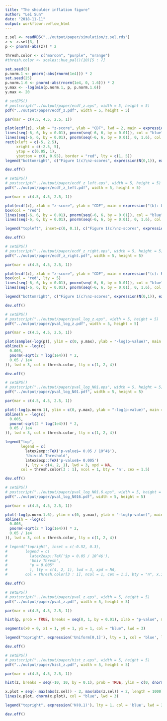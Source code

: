 ```yaml
---
title: "The shoulder inflation figure"
author: "Lei Sun"
date: "2018-11-11"
output: workflowr::wflow_html
---
```


```r
z.sel <- readRDS("../output/paper/simulation/z.sel.rds")
z <- z.sel[3, ]
p <- pnorm(-abs(z)) * 2
```

```r
thresh.color <- c("maroon", "purple", "orange")
#thresh.color <- scales::hue_pal()(10)[5 : 7]

set.seed(5)
p.norm.1 <- pnorm(-abs(rnorm(1e4))) * 2
set.seed(25)
p.norm.1.6 <- pnorm(-abs(rnorm(1e4, 0, 1.6))) * 2
y.max <- -log(min(p.norm.1, p, p.norm.1.6))
y.max <- 20
```

```r
# setEPS()
# postscript("../output/paper/ecdf_z.eps", width = 5, height = 5)
pdf("../output/paper/ecdf_z.pdf", width = 5, height = 5)

par(mar = c(4.5, 4.5, 2.5, 1))

plot(ecdf(z), xlab = "z-score", ylab = "CDF", lwd = 2, main = expression("(a): Empirical CDF"), cex.main = 2, cex.lab = 2, xlim = c(-max(abs(z)), max(abs(z))))
lines(seq(-6, 6, by = 0.01), pnorm(seq(-6, 6, by = 0.01)), col = "blue", lwd = 3, lty = 2)
lines(seq(-6, 6, by = 0.01), pnorm(seq(-6, 6, by = 0.01), 0, 1.6), col = "green", lwd = 3, lty = 4)
rect(xleft = c(-5, 2.5),
     xright = c(-2.5, 5),
     ytop = c(0.05, 1),
     ybottom = c(0, 0.95), border = "red", lty = c(1, 5))
legend("bottomright", c("Figure 1(c)\nz-scores", expression(N(0,1)), expression(N(0, 1.6^2))), lty = c(1, 2, 4), col = c("black", "blue", "green"), lwd = 3, cex = 1.5, bty = 'n', seg.len = 1.5, x.intersp = 0.5)

dev.off()
```

```r
# setEPS()
# postscript("../output/paper/ecdf_z_left.eps", width = 5, height = 5)
pdf("../output/paper/ecdf_z_left.pdf", width = 5, height = 5)

par(mar = c(4.5, 4.5, 2.5, 1))

plot(ecdf(z), xlab = "z-score", ylab = "CDF", main = expression("(b): Left Tail"), lwd = 3, xlim = c(-5, -2.5), ylim = c(0, 0.05), cex.main = 2, cex.lab = 2, bty = "n")
box(col = "red")
lines(seq(-6, 6, by = 0.01), pnorm(seq(-6, 6, by = 0.01)), col = "blue", lwd = 3, lty = 2)
lines(seq(-6, 6, by = 0.01), pnorm(seq(-6, 6, by = 0.01), 0, 1.6), col = "green", lwd = 3, lty = 4)

legend("topleft", inset=c(0, 0.1), c("Figure 1(c)\nz-scores", expression(N(0,1)), expression(N(0, 1.6^2))), lty = c(1, 2, 4), col = c("black", "blue", "green"), lwd = 3, cex = 1.5, bty = 'n', seg.len = 1.5, x.intersp = 0.5)

dev.off()
```

```r
# setEPS()
# postscript("../output/paper/ecdf_z_right.eps", width = 5, height = 5)
pdf("../output/paper/ecdf_z_right.pdf", width = 5, height = 5)

par(mar = c(4.5, 4.5, 2.5, 1))

plot(ecdf(z), xlab = "z-score", ylab = "CDF", main = expression("(c): Right Tail"), lwd = 3, xlim = c(2.5, 5), ylim = c(0.95, 1), cex.main = 2, cex.lab = 2, bty = "n")
box(col = "red", lty = 5)
lines(seq(-6, 6, by = 0.01), pnorm(seq(-6, 6, by = 0.01)), col = "blue", lwd = 3, lty = 2)
lines(seq(-6, 6, by = 0.01), pnorm(seq(-6, 6, by = 0.01), 0, 1.6), col = "green", lwd = 3, lty = 4)

legend("bottomright", c("Figure 1(c)\nz-scores", expression(N(0,1)), expression(N(0, 1.6^2))), lty = c(1, 2, 4), col = c("black", "blue", "green"), lwd = 3, cex = 1.5, bty = 'n', seg.len = 1.5, x.intersp = 0.5)

dev.off()
```

```r
# setEPS()
# postscript("../output/paper/pval_log_z.eps", width = 5, height = 5)
pdf("../output/paper/pval_log_z.pdf", width = 5, height = 5)

par(mar = c(4.5, 4.5, 2.5, 1))

plot(sample(-log(p)), ylim = c(0, y.max), ylab = "-log(p-value)", main = expression('(d): Figure 1(c) z-scores'), cex.main = 2, cex.lab = 2, pch = 19)
abline(h = -log(c(
  0.005,
  pnorm(-sqrt(2 * log(1e4))) * 2,
  0.05 / 1e4
)), lwd = 3, col = thresh.color, lty = c(1, 2, 4))

dev.off()
```

```r
# setEPS()
# postscript("../output/paper/pval_log_N01.eps", width = 5, height = 5)
pdf("../output/paper/pval_log_N01.pdf", width = 5, height = 5)

par(mar = c(4.5, 4.5, 2.5, 1))

plot(-log(p.norm.1), ylim = c(0, y.max), ylab = "-log(p-value)", main = expression("(e): iid N(0,1) samples"), col = "blue", cex.main = 2, cex.lab = 2, pch = 19)
abline(h = -log(c(
  0.005,
  pnorm(-sqrt(2 * log(1e4))) * 2,
  0.05 / 1e4
)), lwd = 3, col = thresh.color, lty = c(1, 2, 4))

legend("top",
       legend = c(
         latex2exp::TeX('p-value$= 0.05 / 10^4$'),
         'Univsal Threshold',
         latex2exp::TeX('p-value$= 0.005')
         ), lty = c(4, 2, 1), lwd = 3, xpd = NA,
       col = thresh.color[3 : 1], ncol = 1, bty = 'n', cex = 1.5)

dev.off()
```

```r
# setEPS()
# postscript("../output/paper/pval_log_N01.6.eps", width = 5, height = 5)
pdf("../output/paper/pval_log_N016.pdf", width = 5, height = 5)

par(mar = c(4.5, 4.5, 2.5, 1))

plot(-log(p.norm.1.6), ylim = c(0, y.max), ylab = "-log(p-value)", main = expression(paste("(f): iid ", N(0, 1.6^2), " samples")), col = "green", cex.main = 2, cex.lab = 2, pch = 19)
abline(h = -log(c(
  0.005,
  pnorm(-sqrt(2 * log(1e4))) * 2,
  0.05 / 1e4
)), lwd = 3, col = thresh.color, lty = c(1, 2, 4))

# legend("topright", inset = c(-0.52, 0.3),
#        legend = c(
#          latex2exp::TeX('$p = 0.05 / 10^4$'),
#          'Univ Thresh',
#          "p = 0.005"
#          ), lty = c(4, 2, 1), lwd = 3, xpd = NA,
#        col = thresh.color[3 : 1], ncol = 1, cex = 1.5, bty = "n", x.intersp = 0.5, seg.len = 1.5)

dev.off()
```

```r
# setEPS()
# postscript("../output/paper/pval_z.eps", width = 5, height = 5)
pdf("../output/paper/pval_z.pdf", width = 5, height = 5)

par(mar = c(4.5, 4.5, 2.5, 1))

hist(p, prob = TRUE, breaks = seq(0, 1, by = 0.01), xlab = "p-value", main = expression("(g): Histogram of p-values"), cex.main = 2, cex.lab = 2)

segments(x0 = 0, x1 = 1, y0 = 1, y1 = 1, col = "blue", lwd = 3)

legend("topright", expression('Uniform[0,1]'), lty = 1, col = 'blue', lwd = 3, cex = 1.75, bty = 'n', seg.len = 1.5, x.intersp = 0.5)

dev.off()
```

```r
# setEPS()
# postscript("../output/paper/hist_z.eps", width = 5, height = 5)
pdf("../output/paper/hist_z.pdf", width = 5, height = 5)

par(mar = c(4.5, 4.5, 2.5, 1))

hist(z, breaks = seq(-10, 10, by = 0.1), prob = TRUE, ylim = c(0, dnorm(0)), xlab = "z-score", xlim = range(c(abs(z), -abs(z))), main = expression("(h): Histogram of z-scores"), cex.main = 2, cex.lab = 2)

x.plot = seq(- max(abs(z.sel)) - 2, max(abs(z.sel)) + 2, length = 1000)
lines(x.plot, dnorm(x.plot), col = "blue", lwd = 3)

legend("topright", expression('N(0,1)'), lty = 1, col = 'blue', lwd = 3, cex = 1.75, bty = 'n', seg.len = 1.5, x.intersp = 0.5)

dev.off()
```
